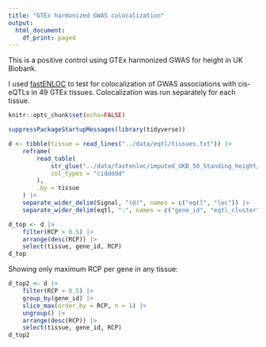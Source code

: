 ```yaml
---
title: "GTEx harmonized GWAS colocalization"
output:
  html_document:
    df_print: paged
---
```


This is a positive control using GTEx harmonized GWAS for height in UK Biobank.

I used [fastENLOC](https://github.com/xqwen/fastenloc) to test for colocalization of GWAS associations with cis-eQTLs in 49 GTEx tissues. Colocalization was run separately for each tissue.

```r
knitr::opts_chunk$set(echo=FALSE)
```

```r
suppressPackageStartupMessages(library(tidyverse))

d <- tibble(tissue = read_lines("../data/eqtl/tissues.txt")) |>
    reframe(
        read_table(
            str_glue("../data/fastenloc/imputed_UKB_50_Standing_height/imputed_UKB_50_Standing_height.{tissue}.enloc.sig.out"),
            col_types = "ciddddd"
        ),
        .by = tissue
    ) |>
    separate_wider_delim(Signal, "(@)", names = c("eqtl", "loc")) |>
    separate_wider_delim(eqtl, ":", names = c("gene_id", "eqtl_cluster"))
```

```r
d_top <- d |>
    filter(RCP > 0.5) |>
    arrange(desc(RCP)) |>
    select(tissue, gene_id, RCP)
d_top
```

Showing only maximum RCP per gene in any tissue:

```r
d_top2 <- d |>
    filter(RCP > 0.5) |>
    group_by(gene_id) |>
    slice_max(order_by = RCP, n = 1) |>
    ungroup() |>
    arrange(desc(RCP)) |>
    select(tissue, gene_id, RCP)
d_top2
```

